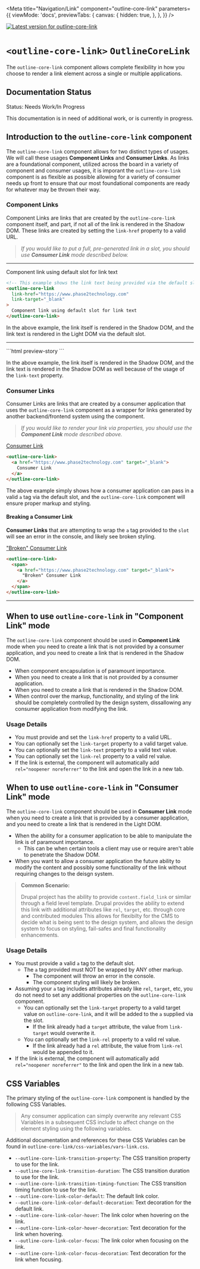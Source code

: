 


<Meta
  title="Navigation/Link"
  component="outline-core-link"
  parameters={{
    viewMode: 'docs',
    previewTabs: {
      canvas: {
        hidden: true,
      },
    },
  }}
/>

[![Latest version for outline-core-link](https://img.shields.io/npm/v/@phase2/outline-core-link)](https://www.npmjs.com/package/@phase2/outline-core-link)

# `<outline-core-link>` `OutlineCoreLink`

The `outline-core-link` component allows complete flexibility in how you choose to render a link element across a single or multiple applications.

## Documentation Status

<outline-alert status="warning" size="large">
  <span slot="header">Status: Needs Work/In Progress</span>
  <p>This documentation is in need of additional work, or is currently in progress.</p>
</outline-alert>

## Introduction to the **`outline-core-link`** component

The `outline-core-link` component allows for two distinct types of usages. 
We will call these usages **Component Links** and **Consumer Links**.
As links are a foundational component, utilized across the board in a variety of component and consumer usages, it is imporant the `outline-core-link` component is as flexible as possible allowing for a variety of consumer needs up front to ensure that our most foundational components are ready for whatever may be thrown their way.
### Component Links

Component Links are links that are created by the `outline-core-link` component itself, and part, if not all of the link is rendered in the Shadow DOM.
These links are created by setting the `link-href` property to a valid URL.

> *If you would like to put a full, pre-generated link in a slot, you should use **Consumer Link** mode described below.* 

--- 

<p><outline-core-link link-href="https://www.phase2technology.com" link-target="_blank">Component link using default slot for link text</outline-core-link></p>

```html preview-story
<!-- This example shows the link text being provided via the default slot -->
<outline-core-link 
  link-href="https://www.phase2technology.com" 
  link-target="_blank"
>
  Component link using default slot for link text
</outline-core-link>
```

In the above example, the link itself is rendered in the Shadow DOM, and the link text is rendered in the Light DOM via the default slot.

--- 

<p><outline-core-link link-href="https://www.phase2technology.com" link-target="_blank" link-text="Component link using only properties"></outline-core-link></p>
```html preview-story
<!-- This example shows the link text being provided via the link-text property -->
<outline-core-link 
  link-href="https://www.phase2technology.com" 
  link-target="_blank" 
  link-text="Component link using only properties"
>
</outline-core-link>
```

In the above example, the link itself is rendered in the Shadow DOM, and the link text is rendered in the Shadow DOM as well because of the usage of the `link-text` property.

### Consumer Links

Consumer Links are links that are created by a consumer application that uses the `outline-core-link` component as a wrapper for links generated by another backend/frontend system using the component.

> *If you would like to render your link via properties, you should use the **Component Link** mode described above.*

<p><outline-core-link><a href="https://www.phase2technology.com" className="sb-unstyled" target="_blank">Consumer Link</a></outline-core-link></p>

```html preview-story
<outline-core-link>
  <a href="https://www.phase2technology.com" target="_blank">
    Consumer Link
  </a>
</outline-core-link>
```

The above example simply shows how a consumer application can pass in a valid `a` tag via the default slot, and the `outline-core-link` component will ensure proper markup and styling.

#### **Breaking a Consumer Link**

**Consumer Links** that are attempting to wrap the `a` tag provided to the `slot` will see an error in the console, and likely see broken styling. 

<p><outline-core-link><span><a href="https://www.phase2technology.com" className="sb-unstyled" target="_blank">"Broken" Consumer Link</a></span></outline-core-link></p>

```html preview-story
<outline-core-link>
  <span>
    <a href="https://www.phase2technology.com" target="_blank">
      "Broken" Consumer Link
    </a>
  </span>
</outline-core-link>
```
---


## When to use **`outline-core-link`** in **"Component Link"** mode

The `outline-core-link` component should be used in **Component Link** mode when you need to create a link that is not provided by a consumer application, and you need to create a link that is rendered in the Shadow DOM.

- When component encapsulation is of paramount importance.
- When you need to create a link that is not provided by a consumer application.
- When you need to create a link that is rendered in the Shadow DOM.
- When control over the markup, functionality, and styling of the link should be completely controlled by the design system, dissallowing any consumer application from modifying the link.

### Usage Details

- You must provide and set the `link-href` property to a valid URL.
- You can optionally set the `link-target` property to a valid target value.
- You can optionally set the `link-text` property to a valid text value.
- You can optionally set the `link-rel` property to a valid rel value.
- If the link is external, the component will automatically add `rel="noopener noreferrer"` to the link and open the link in a new tab. 


## When to use **`outline-core-link`** in **"Consumer Link"** mode

The `outline-core-link` component should be used in **Consumer Link** mode when you need to create a link that is provided by a consumer application, and you need to create a link that is rendered in the Light DOM.
- When the ability for a consumer application to be able to manipulate the link is of paramount importance.
  - This can be when certain tools a client may use or require aren't able to penetrate the Shadow DOM.
- When you want to allow a consumer application the future ability to modify the content and possibly some functionality of the link without requiring changes to the deisgn system.

> **Common Scenario:** 
> 
> Drupal project has the ability to provide `content.field_link` or similar through a field level template. 
> Drupal provides the ability to extend this link with additional attributes like `rel`, `target`, etc. through core and contributed modules
> This allows for flexibilty for the CMS to decide what is being sent to the design system, and allows the design system to focus on styling, fail-safes and final functionality enhancements.

### Usage Details

- You must provide a valid `a` tag to the default slot.
  - The `a` tag provided must NOT be wrapped by ANY other markup.
    - The component will throw an error in the console.
    - The component styling will likely be broken.
- Assuming your `a` tag includes attributes already like `rel`, `target`, etc, you do not need to set any additional properties on the `outline-core-link` component.
  - You can optionally set the `link-target` property to a valid target value on `outline-core-link`, and it will be added to the `a` supplied via the slot.
    - If the link already had a `target` attribute, the value from `link-target` would overwrite it.
  - You can optionally set the `link-rel` property to a valid rel value.
    - If the link already had a `rel` attribute, the value from `link-rel` would be appended to it.
- If the link is external, the component will automatically add `rel="noopener noreferrer"` to the link and open the link in a new tab.

## CSS Variables

The primary styling of the `outline-core-link` component is handled by the following CSS Variables.

> Any consumer application can simply overwrite any relevant CSS Variables in a subsequent CSS include to affect change on the element styling using the following variables.

Additional documentation and references for these CSS Variables can be found in `outline-core-link/css-variables/vars-link.css`.

- `--outline-core-link-transition-property`: The CSS transition property to use for the link.
- `--outline-core-link-transition-duration`: The CSS transition duration to use for the link.
- `--outline-core-link-transition-timing-function`: The CSS transition timing function to use for the link.
- `--outline-core-link-color-default`: The default link color.
- `--outline-core-link-color-default-decoration`: Text decoration for the default link.
- `--outline-core-link-color-hover`: The link color when hovering on the link.
- `--outline-core-link-color-hover-decoration`: Text decoration for the link when hovering.
- `--outline-core-link-color-focus`: The link color when focusing on the link.
- `--outline-core-link-color-focus-decoration`: Text decoration for the link when focusing.
